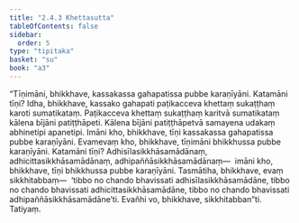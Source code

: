 ```yaml
---
title: "2.4.3 Khettasutta"
tableOfContents: false
sidebar:
  order: 5
type: "tipitaka"
basket: "su"
book: "a3"
---
```



<DynamicBreadcrumb />

<Division number="84" book="a3">

<Paragraph number="732" book="a3">
“Tīṇimāni, bhikkhave, kassakassa gahapatissa pubbe karaṇīyāni. Katamāni tīṇi? Idha, bhikkhave, kassako gahapati paṭikacceva khettaṃ sukaṭṭhaṃ karoti sumatikataṃ. Paṭikacceva khettaṃ sukaṭṭhaṃ karitvā sumatikataṃ kālena bījāni patiṭṭhāpeti. Kālena bījāni patiṭṭhāpetvā samayena udakaṃ abhinetipi apanetipi. Imāni kho, bhikkhave, tīṇi kassakassa gahapatissa pubbe karaṇīyāni.
</Paragraph>

<Paragraph number="733" book="a3">
Evamevaṃ kho, bhikkhave, tīṇimāni bhikkhussa pubbe karaṇīyāni. Katamāni tīṇi? Adhisīlasikkhāsamādānaṃ, adhicittasikkhāsamādānaṃ, adhipaññāsikkhāsamādānaṃ—  imāni kho, bhikkhave, tīṇi bhikkhussa pubbe karaṇīyāni.
</Paragraph>

<Paragraph number="734" book="a3">
Tasmātiha, bhikkhave, evaṃ sikkhitabbaṃ—  ‘tibbo no chando bhavissati adhisīlasikkhāsamādāne, tibbo no chando bhavissati adhicittasikkhāsamādāne, tibbo no chando bhavissati adhipaññāsikkhāsamādāne’ti. Evañhi vo, bhikkhave, sikkhitabban”ti.

</Paragraph>
</Division>

<Paragraph number="735" type="center" book="a3">
Tatiyaṃ.
</Paragraph>